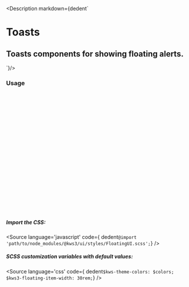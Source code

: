 
<Version />

<Description markdown={dedent`
# Toasts
## Toasts components for showing floating alerts.
`}/>

<Meta of={Stories} />
<Canvas of={Stories.Main} />
<Controls />


### Usage
```js
import { Toasts } from '@kws3/ui';

// Push toast like this
let {props, destroy} = Toasts.create({
  message: "I am a toast, butter me!...",
  position: "top",
  color: "info",
  beforeClose: (props) => {
    //do something here before close
  },
  afterClose: (props) => {
    //do something here after close
  },
});

// toast will close after duration expires
// or you can close it manually like this:
destroy();

//you can also close it like this:
Toasts.remove(props);
//where `props` is the from the output of Toasts.create()
```


##### Import the CSS:
<Source
  language='javascript'
  code={ dedent`@import 'path/to/node_modules/@kws3/ui/styles/FloatingUI.scss';`}
/>

##### SCSS customization variables with default values:
<Source
  language='css'
  code={ dedent`
    $kws-theme-colors: $colors;
    $kws3-floating-item-width: 30rem;
  `}
/>